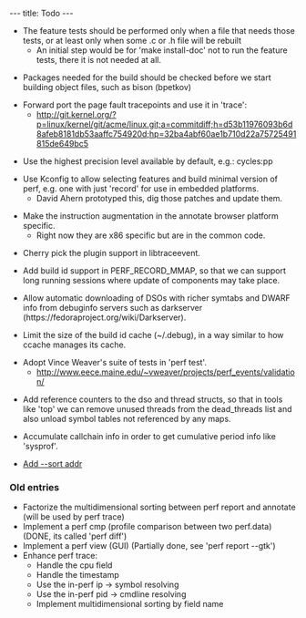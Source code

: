 ---
title: Todo
---

* The feature tests should be performed only when a file that needs those tests, or at least only when some .c or .h file will be rebuilt
** An initial step would be for 'make install-doc' not to run the feature tests, there it is not needed at all.

* Packages needed for the build should be checked before we start building object files, such as bison (bpetkov)

* Forward port the page fault tracepoints and use it in 'trace':
** http://git.kernel.org/?p=linux/kernel/git/acme/linux.git;a=commitdiff;h=d53b11976093b6d8afeb8181db53aaffc754920d;hp=32ba4abf60ae1b710d22a75725491815de649bc5

* Use the highest precision level available by default, e.g.: cycles:pp

* Use Kconfig to allow selecting features and build minimal version of perf, e.g. one with just 'record' for use in embedded platforms.
** David Ahern prototyped this, dig those patches and update them.

* Make the instruction augmentation in the annotate browser platform specific.
** Right now they are x86 specific but are in the common code.

* Cherry pick the plugin support in libtraceevent.

* Add build id support in PERF_RECORD_MMAP, so that we can support long running sessions where update of components may take place.

* Allow automatic downloading of DSOs with richer symtabs and DWARF info from debuginfo servers such as darkserver (https://fedoraproject.org/wiki/Darkserver).

* Limit the size of the build id cache (~/.debug), in a way similar to how ccache manages its cache.

* Adopt Vince Weaver's suite of tests in 'perf test'.
** http://www.eece.maine.edu/~vweaver/projects/perf_events/validation/

* Add reference counters to the dso and thread structs, so that in tools like 'top' we can remove unused threads from the dead_threads list and also unload symbol tables not referenced by any maps.

* Accumulate callchain info in order to get cumulative period info like 'sysprof'.

* [https://bugzilla.kernel.org/show_bug.cgi?id=55561 Add --sort addr]
=== Old entries ===

* Factorize the multidimensional sorting between perf report and annotate (will be used by perf trace)
* Implement a perf cmp (profile comparison between two perf.data) (DONE, its called 'perf diff')
* Implement a perf view (GUI) (Partially done, see 'perf report --gtk')
* Enhance perf trace:
** Handle the cpu field
** Handle the timestamp
** Use the in-perf ip -> symbol resolving
** Use the in-perf pid -> cmdline resolving
** Implement multidimensional sorting by field name